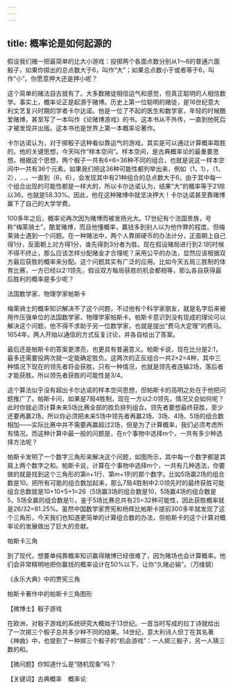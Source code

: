 ```yaml
---
---
---
```

title: 概率论是如何起源的
---




假设我们赌一把最简单的比大小游戏：投掷两个各面点数分别从1～6的普通六面骰子，如果你掷出的总点数大于6，叫作“大”；如果总点数小于或者等于6，叫作“小”。你愿意押大还是押小呢？

这个简单的赌法自古就有了。大多数赌徒相信运气和感觉，但真正聪明的人相信数学。事实上，概率论正是起源于赌博。历史上第一位聪明的赌徒，是16世纪意大利文艺复兴时期的学者卡尔达诺。他是一位了不起的医生和数学家，年轻的时候酷爱赌博，甚至写了一本叫作《论赌博游戏》的书。这本书从不外传，一直到他死后才被发现并出版。这本书也是世界上第一本概率论著作。

卡尔达诺认为，对于掷骰子这种看似靠运气的游戏，其实是可以通过计算概率取胜的。他的关键思想，今天叫作“样本空间”。样本空间，是古典概率论的最重要思想。根据这个思想，两个骰子一共有6×6=36种不同的组合，也就是说这一样本空间中一共有36个元素。如果我们把这36种可能性都列举出来，例如（1，1），（1，2），…，一直到（6，6），会发现其中有21种组合的总点数大于6。由于其中每一个组合出现的可能性都是一样大的，所以卡尔达诺认为，结果“大”的概率等于21除以36，也就是58.33%。因此，他在这种赌博中就坚决押大！卡尔达诺甚至靠赌博赢下了自己的大学学费。

100多年之后，概率论再次因为赌博而被发扬光大。17世纪有个法国贵族，号称“梅莱骑士”，酷爱赌博，而且他懂概率，赢钱多到别人以为他作弊的程度。但梅莱骑士遇到一个问题。在一种赌法中，两个人靠掷硬币的办法计分，正面朝上自己得1分，反面朝上对方得1分，谁先得到3分者为胜。现在假设赌局进行到2∶1的时候不得不终止，那么应该怎样分配赌金才合理呢？采用公平的办法，显然应该根据双方最后获胜的概率来分配。这个问题其实有广泛的应用。比如今天五局三胜制的体育比赛，一方已经以2∶1领先，假设双方每局获胜的机会都相等，那么各自获得最后胜利的概率是多少呢？

法国数学家、物理学家帕斯卡



梅莱骑士的概率知识解决不了这个问题，不过他有个科学家朋友，就是名字后来被用作压强单位的法国数学家、物理学家帕斯卡。帕斯卡意识到没有现成的理论可以解决这个问题，他不得不求助于另一位数学家，也就是提出“费马大定理”的费马。1654年，两人开始以通信的方式反复讨论，并各自给出了答案。

最后还是帕斯卡的答案更漂亮，也更具有普遍意义。帕斯卡说，现在比分是2∶1，最多还需要投两次就一定能确定胜负。这两次的正反组合一共2×2=4种，其中三种情况下现在的领先者将会获胜，只有一种情况，也就是领先者连输2场，落后者才能获胜。所以领先者获胜的可能性是3/4。

这个算法似乎没有超出卡尔达诺的样本空间思想，但帕斯卡的高明之处在于他把问题推广了。帕斯卡问，如果是7局4胜制，现在一方以2∶0领先，情况又会如何呢？此时你就必须计算未来5场比赛全部的胜负排列组合。领先者要想最终获胜，至少还要再赢2场，所以你必须把未来5场中领先者再赢2场、3场、4场、5场的组合数相加——实际比赛中并不需要再赢超过2场，但是为了计算概率，我们必须考虑所有情况。而这种计算中最一般的问题是，在n个事物中选择m个，一共有多少种选择方法呢？

帕斯卡发明了一个数字三角形来解决这个问题，如图所示，其中每一个数字都是其肩上两个数字之和。帕斯卡说，计算在个事物中选择m个，一共有几种选法，你要做的就是找到这个三角形的第n+1行、第m+1列的那个数字。比如5场赢2场的组合数是10。把所有可能的组合数加起来，那么7局4胜制中2∶0领先时的最终获胜可能组合总数就是10+10+5+1=26（5场赢3场的组合数是10，5场赢4场的组合数是5，5场全赢的组合数是1）。鉴于5场比赛总共有25=32种可能性，因此获胜概率就是26/32=81.25%。虽然中国数学家贾宪和杨辉比帕斯卡提前300多年就发现了这个三角形，今天我们也知道更简单的计算组合数的办法，但帕斯卡的这个计算对概率论的发展做出了巨大的贡献。

帕斯卡三角



到了现代，想要单纯靠概率知识赢得赌博已经很难了，因为赌场也会计算概率。他们会非常精明地把你赢钱的概率设计在50%以下，让你“久赌必输”。（万维钢）



《永乐大典》中的贾宪三角



帕斯卡著作中的帕斯卡三角图形





【微博士】骰子游戏

在欧洲，对骰子游戏的系统研究大概始于13世纪。一首当时写成的拉丁诗就给出了一次掷三个骰子总共多少种不同的结果。14世纪，意大利诗人但丁在其名著《神曲》中，也提到了一种掷三个骰子的“机会游戏”：一人掷三骰子，另一人猜三数的和。

【微问题】你知道什么是“随机现象”吗？

【关键词】古典概率　概率论